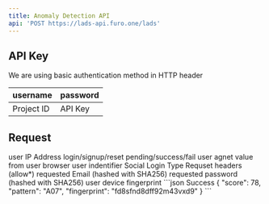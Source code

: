 ```yaml
---
title: Anomaly Detection API
api: 'POST https://lads-api.furo.one/lads'
---
```


## API Key

<Note>We are using basic authentication method in HTTP header</Note>

| username   | password |
| ---------- | -------- |
| Project ID | API Key  |

## Request

<ParamField body="ip" type="string" required>
  user IP Address
</ParamField>

<ParamField body="type" type="string" required>
  login/signup/reset
</ParamField>

<ParamField body="status" type="string" required>
  pending/success/fail
</ParamField>

<ParamField body="userAgent" type="string">
  user agnet value from user browser
</ParamField>

<ParamField body="uid" type="string">
  user indentifier
</ParamField>

<ParamField body="social" type="string">
  Social Login Type
</ParamField>

<ParamField body="headers" type="string">
  Requset headers (allow*)
</ParamField>

<ParamField body="hashedEmail" type="string">
  requested Email (hashed with SHA256)
</ParamField>

<ParamField body="hasedPassword" type="string">
  requested password (hashed with SHA256)
</ParamField>

<ParamField body="fingerprint" type="string">
  user device fingerprint
</ParamField>

<ResponseExample>
  ```json Success
  {
    "score": 78,
    "pattern": "A07",
    "fingerprint": "fd8sfnd8dff92m43vxd9"
  }
```
</ResponseExample>
